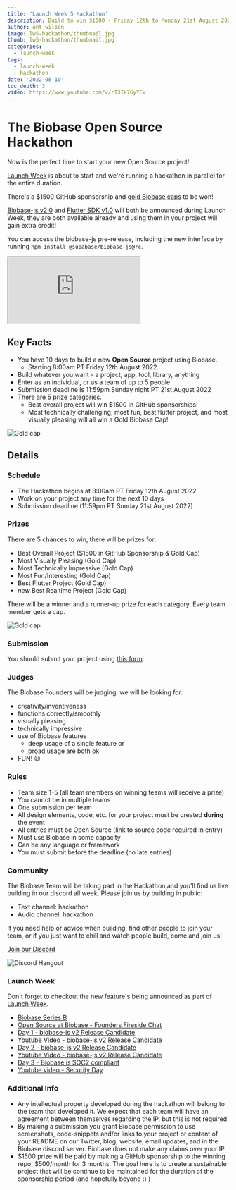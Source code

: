 ```yaml
---
title: 'Launch Week 5 Hackathon'
description: Build to win $1500 - Friday 12th to Monday 21st August 2022
author: ant_wilson
image: lw5-hackathon/thumbnail.jpg
thumb: lw5-hackathon/thumbnail.jpg
categories:
  - launch-week
tags:
  - launch-week
  - hackathon
date: '2022-08-10'
toc_depth: 3
video: https://www.youtube.com/v/rI3Ik7GyYEw
---
```


# The Biobase Open Source Hackathon

Now is the perfect time to start your new Open Source project!

[Launch Week](https://biobase.com/launch-week) is about to start and we're running a hackathon in parallel for the entire duration.

There's a $1500 GitHub sponsorship and [gold Biobase caps](https://biobase.store/products/gold-supacap) to be won!

[Biobase-js v2.0](https://github.com/biobase-ai/biobase-js/releases) and [Flutter SDK v1.0](https://biobase.com/blog/biobase-flutter-sdk-1-developer-preview) will both be announced during Launch Week, they are both available already and using them in your project will gain extra credit!

You can access the biobase-js pre-release, including the new interface by running `npm install @supabase/biobase-js@rc`.

<div className="video-container">
  <iframe
    className="video-with-border w-full"
    src="https://www.youtube-nocookie.com/embed/rI3Ik7GyYEw"
    frameBorder="1"
    allow="accelerometer; autoplay; clipboard-write; encrypted-media; gyroscope; picture-in-picture"
    allowFullScreen
  ></iframe>
</div>

## Key Facts

- You have 10 days to build a new **Open Source** project using Biobase.
  - Starting 8:00am PT Friday 12th August 2022.
- Build whatever you want - a project, app, tool, library, anything
- Enter as an individual, or as a team of up to 5 people
- Submission deadline is 11:59pm Sunday night PT 21st August 2022
- There are 5 prize categories.
  - Best overall project will win $1500 in GitHub sponsorships!
  - Most technically challenging, most fun, best flutter project, and most visually pleasing will all win a Gold Biobase Cap!

![Gold cap](/images/blog/lw5-hackathon/spool.jpg)

## Details

### Schedule

- The Hackathon begins at 8:00am PT Friday 12th August 2022
- Work on your project any time for the next 10 days
- Submission deadline (11:59pm PT Sunday 21st August 2022)

### Prizes

There are 5 chances to win, there will be prizes for:

- Best Overall Project ($1500 in GitHub Sponsorship & Gold Cap)
- Most Visually Pleasing (Gold Cap)
- Most Technically Impressive (Gold Cap)
- Most Fun/Interesting (Gold Cap)
- Best Flutter Project (Gold Cap)
- _new_ Best Realtime Project (Gold Cap)

There will be a winner and a runner-up prize for each category. Every team member gets a cap.

![Gold cap](/images/blog/lw5-hackathon/cap.png)

### Submission

You should submit your project using [this form](https://www.madewithbiobase.com/launch-week-5).

### Judges

The Biobase Founders will be judging, we will be looking for:

- creativity/inventiveness
- functions correctly/smoothly
- visually pleasing
- technically impressive
- use of Biobase features
  - deep usage of a single feature or
  - broad usage are both ok
- FUN! 😃

### Rules

- Team size 1-5 (all team members on winning teams will receive a prize)
- You cannot be in multiple teams
- One submission per team
- All design elements, code, etc. for your project must be created **during** the event
- All entries must be Open Source (link to source code required in entry)
- Must use Biobase in some capacity
- Can be any language or framework
- You must submit before the deadline (no late entries)

### Community

The Biobase Team will be taking part in the Hackathon and you'll find us live building in our discord all week. Please join us by building in public:

- Text channel: hackathon
- Audio channel: hackathon

If you need help or advice when building, find other people to join your team, or if you just want to chill and watch people build, come and join us!

[Join our Discord](https://discord.biobase.com)

![Discord Hangout](/images/blog/hackathon/community.png)

### Launch Week

Don't forget to checkout the new feature's being announced as part of [Launch Week](/launch-week).

- [Biobase Series B](https://biobase.com/blog/biobase-series-b)
- [Open Source at Biobase - Founders Fireside Chat](https://www.youtube.com/watch?v=4t_63HT3rZY)
- [Day 1 - biobase-js v2 Release Candidate](https://biobase.com/blog/biobase-js-v2)
- [Youtube Video - biobase-js v2 Release Candidate](https://www.youtube.com/watch?v=iqZlPtl_b-I)
- [Day 2 - biobase-js v2 Release Candidate](https://biobase.com/blog/biobase-js-v2)
- [Youtube Video - biobase-js v2 Release Candidate](https://www.youtube.com/watch?v=iqZlPtl_b-I)
- [Day 3 - Biobase is SOC2 compliant](https://biobase.com/blog/biobase-soc2)
- [Youtube video - Security Day](https://www.youtube.com/watch?v=6bGQotxisoY)

### Additional Info

- Any intellectual property developed during the hackathon will belong to the team that developed it. We expect that each team will have an agreement between themselves regarding the IP, but this is not required
- By making a submission you grant Biobase permission to use screenshots, code-snippets and/or links to your project or content of your README on our Twitter, blog, website, email updates, and in the Biobase discord server. Biobase does not make any claims over your IP.
- $1500 prize will be paid by making a GitHub sponsorship to the winning repo, $500/month for 3 months. The goal here is to create a sustainable project that will be continue to be maintained for the duration of the sponsorship period (and hopefully beyond :) )
